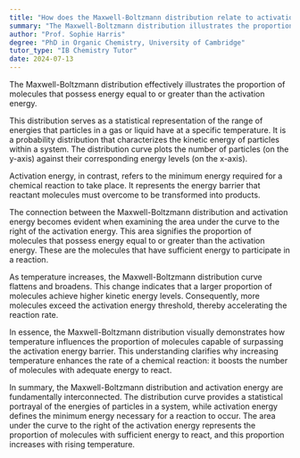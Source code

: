 ```yaml
---
title: "How does the Maxwell-Boltzmann distribution relate to activation energy?"
summary: "The Maxwell-Boltzmann distribution illustrates the proportion of molecules possessing energy equal to or greater than the activation energy."
author: "Prof. Sophie Harris"
degree: "PhD in Organic Chemistry, University of Cambridge"
tutor_type: "IB Chemistry Tutor"
date: 2024-07-13
---
```


The Maxwell-Boltzmann distribution effectively illustrates the proportion of molecules that possess energy equal to or greater than the activation energy.

This distribution serves as a statistical representation of the range of energies that particles in a gas or liquid have at a specific temperature. It is a probability distribution that characterizes the kinetic energy of particles within a system. The distribution curve plots the number of particles (on the y-axis) against their corresponding energy levels (on the x-axis).

Activation energy, in contrast, refers to the minimum energy required for a chemical reaction to take place. It represents the energy barrier that reactant molecules must overcome to be transformed into products.

The connection between the Maxwell-Boltzmann distribution and activation energy becomes evident when examining the area under the curve to the right of the activation energy. This area signifies the proportion of molecules that possess energy equal to or greater than the activation energy. These are the molecules that have sufficient energy to participate in a reaction.

As temperature increases, the Maxwell-Boltzmann distribution curve flattens and broadens. This change indicates that a larger proportion of molecules achieve higher kinetic energy levels. Consequently, more molecules exceed the activation energy threshold, thereby accelerating the reaction rate.

In essence, the Maxwell-Boltzmann distribution visually demonstrates how temperature influences the proportion of molecules capable of surpassing the activation energy barrier. This understanding clarifies why increasing temperature enhances the rate of a chemical reaction: it boosts the number of molecules with adequate energy to react.

In summary, the Maxwell-Boltzmann distribution and activation energy are fundamentally interconnected. The distribution curve provides a statistical portrayal of the energies of particles in a system, while activation energy defines the minimum energy necessary for a reaction to occur. The area under the curve to the right of the activation energy represents the proportion of molecules with sufficient energy to react, and this proportion increases with rising temperature.
    